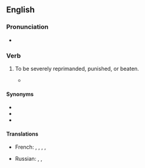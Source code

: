 ==English==

===Pronunciation===
* {{audio|en-au-catch hell.ogg|Audio (AU)|lang=en}}

===Verb===
{{head|en|verb}}

# {{lb|en|idiomatic}} To be severely reprimanded, punished, or beaten.
#* {{quote-journal
|lang=en
|date=July 10, 2018
|author=Jesse Hassenger
|title=Improbably but amusingly, Hotel Transylvania 3 notches a series best
|work=The Onion AV Club
|url=https://film.avclub.com/improbably-but-amusingly-hotel-transylvania-3-notches-1827291143
|page=
|passage=It’s not exactly a Pixar-level examination of complicated family dynamics, and the movie still has plenty of knuckled-headed, Sandler-style boys-will-be-dumbasses shtick: Children everywhere will surely thrill to the sub-subplot about Frank '''catching hell''' about his gambling problem from his wife, Eunice (Fran Drescher)!}}

====Synonyms====
* {{l|en|catch it}}
* {{l|en|cop it}}
* {{l|en|get it}}

====Translations====
{{trans-top|to be scolded or chastised}}
* French: {{qualifier|colloquial|France}} {{t+|fr|se faire appeler Arthur}}, {{qualifier|colloquial}} {{t+|fr|se faire sonner les cloches}}, {{qualifier|informal}} {{t+|fr|se faire tirer les oreilles}}, {{qualifier|France|informal}} {{t+|fr|se faire remonter les bretelles}}, {{qualifier|colloquial}} {{t|fr|[[se faire]] [[enguirlander]]}}
{{trans-mid}}
* Russian: {{t|ru|получить по первое число|pf}}, {{t|ru|получить нагоняй|pf}}, {{t|ru|получить взбучку|pf}}
{{trans-bottom}}
